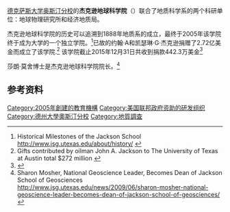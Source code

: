 {{Infobox University
|name=杰克逊地球科学院
|established=2001/2005*
|address=2305 Speedway Stop C1160|city=[[Austin,_Texas|Austin]]|state=[[Texas|Texas]]
|zipcode=78712
|country=[[美國|美國]]
|coor={{coord|30.285827|-97.735743|type:edu|display=inline,title}}
|dean=[[Sharon_Mosher|Sharon Mosher]]
|website=[http://www.jsg.utexas.edu/ www.jsg.utexas.edu]
|footnotes=*该院系成立于2001年，在2005年晋升为独立的学院
}}
[[德克萨斯大学奥斯汀分校|德克萨斯大学奥斯汀分校]]的'''杰克逊地球科学院'''（{{lang-en|Jackson School of Geosciences}}）联合了地质科学系的两个科研单位：地球物理研究所和经济地质局。 

杰克逊地球科学院的历史可以追溯到1888年地质系的成立，最终于2005年该学院终于成为大学的一个独立学院。<ref>Historical Milestones of the Jackson School http://www.jsg.utexas.edu/about/history/ {{Wayback|url=http://www.jsg.utexas.edu/about/history/ |date=20201128232547 }}</ref>已故的约翰·A和凯瑟琳·G·杰克逊捐赠了2.72亿美金而成立了该学院.<ref>Gifts contributed by oilman John A. Jackson to The University of Texas at Austin total $272 million {{cite web |url=http://www.jsg.utexas.edu/news/rels/092503.html |title=存档副本 |accessdate=2009-01-13 |deadurl=yes |archiveurl=https://web.archive.org/web/20080828024914/http://www.jsg.utexas.edu/news/rels/092503.html |archivedate=2008-08-28 }}</ref> 该学院截止2015年12月31日共收到捐款442.3万美金<ref>{{Cite web |url=http://utimco.org/scripts/PrivateEndowInfo/collList.asp?comp=10 |title=存档副本 |access-date=2016-04-18 |archive-url=https://web.archive.org/web/20160401121134/http://utimco.org/scripts/privateendowinfo/collList.asp?comp=10 |archive-date=2016-04-01 |dead-url=yes }}</ref>

莎朗·莫舍博士是杰克逊地球科学院院长。<ref>Sharon Mosher, National Geoscience Leader, Becomes Dean of Jackson School of Geosciences http://www.jsg.utexas.edu/news/2009/06/sharon-mosher-national-geoscience-leader-becomes-dean-of-jackson-school-of-geosciences/ {{Wayback|url=http://www.jsg.utexas.edu/news/2009/06/sharon-mosher-national-geoscience-leader-becomes-dean-of-jackson-school-of-geosciences/ |date=20210124022841 }}</ref>

== 参考资料 ==
{{Reflist}}

{{德克萨斯大学奥斯汀分校}}

{{DEFAULTSORT:Jackson School of Geosciences}}
[[Category:2005年創建的教育機構|Category:2005年創建的教育機構]]
[[Category:美国联邦政府资助的研发组织|Category:美国联邦政府资助的研发组织]]
[[Category:德州大學奧斯汀分校|Category:德州大學奧斯汀分校]]
[[Category:地質調查|Category:地質調查]]